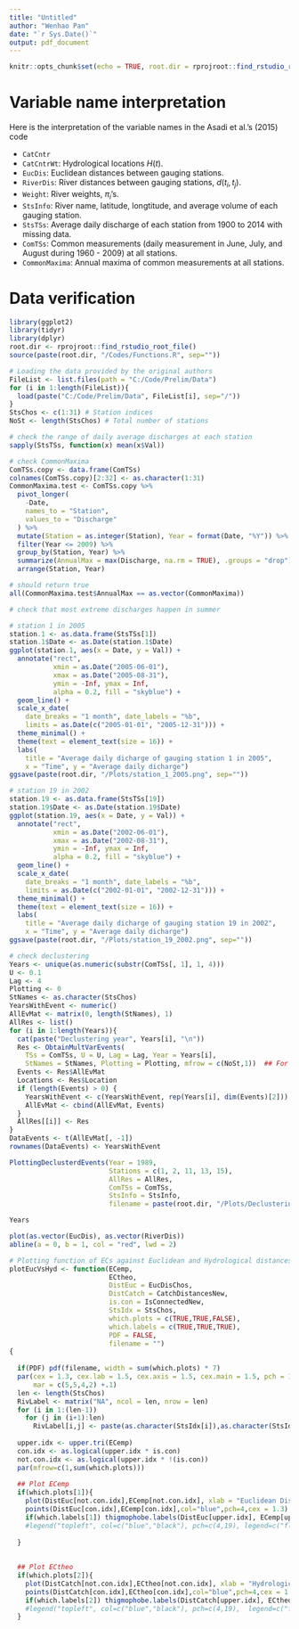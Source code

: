 ```yaml
---
title: "Untitled"
author: "Wenhao Pan"
date: "`r Sys.Date()`"
output: pdf_document
---
```


```r
knitr::opts_chunk$set(echo = TRUE, root.dir = rprojroot::find_rstudio_root_file())
```

# Variable name interpretation

Here is the interpretation of the variable names in the Asadi et al.'s (2015) code

* `CatCntr`
* `CatCntrWt`: Hydrological locations $H(t)$.
* `EucDis`: Euclidean distances between gauging stations.
* `RiverDis`: River distances between gauging stations, $d(t_i,t_j)$.
* `Weight`: River weights, $\pi_i$'s.
* `StsInfo`: River name, latitude, longtitude, and average volume of each gauging station.
* `StsTSs`: Average daily discharge of each station from 1900 to 2014 with missing data.
* `ComTSs`: Common measurements (daily measurement in June, July, and August during 1960 - 2009) at all stations.
* `CommonMaxima`: Annual maxima of common measurements at all stations.

# Data verification

```r
library(ggplot2)
library(tidyr)
library(dplyr)
root.dir <- rprojroot::find_rstudio_root_file()
source(paste(root.dir, "/Codes/Functions.R", sep=""))

# Loading the data provided by the original authors
FileList <- list.files(path = "C:/Code/Prelim/Data")
for (i in 1:length(FileList)){
  load(paste("C:/Code/Prelim/Data", FileList[i], sep="/"))
}
StsChos <- c(1:31) # Station indices
NoSt <- length(StsChos) # Total number of stations
```

```r
# check the range of daily average discharges at each station
sapply(StsTSs, function(x) mean(x$Val))
```

```r
# check CommonMaxima
ComTSs.copy <- data.frame(ComTSs)
colnames(ComTSs.copy)[2:32] <- as.character(1:31)
CommonMaxima.test <- ComTSs.copy %>%
  pivot_longer(
    -Date, 
    names_to = "Station", 
    values_to = "Discharge"
  ) %>%
  mutate(Station = as.integer(Station), Year = format(Date, "%Y")) %>%
  filter(Year <= 2009) %>%
  group_by(Station, Year) %>%
  summarize(AnnualMax = max(Discharge, na.rm = TRUE), .groups = "drop") %>%
  arrange(Station, Year)

# should return true
all(CommonMaxima.test$AnnualMax == as.vector(CommonMaxima))
```


```r
# check that most extreme discharges happen in summer

# station 1 in 2005
station.1 <- as.data.frame(StsTSs[1])
station.1$Date <- as.Date(station.1$Date)
ggplot(station.1, aes(x = Date, y = Val)) +
  annotate("rect",
           xmin = as.Date("2005-06-01"),
           xmax = as.Date("2005-08-31"),
           ymin = -Inf, ymax = Inf,
           alpha = 0.2, fill = "skyblue") +
  geom_line() +
  scale_x_date(
    date_breaks = "1 month", date_labels = "%b",
    limits = as.Date(c("2005-01-01", "2005-12-31"))) +
  theme_minimal() +
  theme(text = element_text(size = 16)) +
  labs(
    title = "Average daily dicharge of gauging station 1 in 2005",
    x = "Time", y = "Average daily dicharge")
ggsave(paste(root.dir, "/Plots/station_1_2005.png", sep=""))

# station 19 in 2002
station.19 <- as.data.frame(StsTSs[19])
station.19$Date <- as.Date(station.19$Date)
ggplot(station.19, aes(x = Date, y = Val)) +
  annotate("rect",
           xmin = as.Date("2002-06-01"),
           xmax = as.Date("2002-08-31"),
           ymin = -Inf, ymax = Inf,
           alpha = 0.2, fill = "skyblue") +
  geom_line() +
  scale_x_date(
    date_breaks = "1 month", date_labels = "%b",
    limits = as.Date(c("2002-01-01", "2002-12-31"))) +
  theme_minimal() +
  theme(text = element_text(size = 16)) +
  labs(
    title = "Average daily dicharge of gauging station 19 in 2002",
    x = "Time", y = "Average daily dicharge")
ggsave(paste(root.dir, "/Plots/station_19_2002.png", sep=""))
```

```r
# check declustering 
Years <- unique(as.numeric(substr(ComTSs[, 1], 1, 4)))
U <- 0.1
Lag <- 4
Plotting <- 0
StNames <- as.character(StsChos)
YearsWithEvent <- numeric()
AllEvMat <- matrix(0, length(StNames), 1)
AllRes <- list()
for (i in 1:length(Years)){
  cat(paste("Declustering year", Years[i], "\n"))
  Res <- ObtainMultVarEvents(
    TSs = ComTSs, U = U, Lag = Lag, Year = Years[i],
    StNames = StNames, Plotting = Plotting, mfrow = c(NoSt,1))  ## For Censored Likelihood
  Events <- Res$AllEvMat
  Locations <- Res$Location
  if (length(Events) > 0) {
    YearsWithEvent <- c(YearsWithEvent, rep(Years[i], dim(Events)[2]))
    AllEvMat <- cbind(AllEvMat, Events)
  }
  AllRes[[i]] <- Res 
}
DataEvents <- t(AllEvMat[, -1])
rownames(DataEvents) <- YearsWithEvent 

PlottingDeclusterdEvents(Year = 1989,
                         Stations = c(1, 2, 11, 13, 15),
                         AllRes = AllRes,
                         ComTSs = ComTSs,
                         StsInfo = StsInfo,
                         filename = paste(root.dir, "/Plots/Declustering.pdf", sep=""))
```

```r
Years
```


```r
plot(as.vector(EucDis), as.vector(RiverDis))
abline(a = 0, b = 1, col = "red", lwd = 2)
```


```r
# Plotting function of ECs against Euclidean and Hydrological distances
plotEucVsHyd <- function(ECemp,
                         ECtheo,
                         DistEuc = EucDisChos,
                         DistCatch = CatchDistancesNew,
                         is.con = IsConnectedNew,
                         StsIdx = StsChos,
                         which.plots = c(TRUE,TRUE,FALSE),
                         which.labels = c(TRUE,TRUE,TRUE),
                         PDF = FALSE,
                         filename = "")
{
  
  if(PDF) pdf(filename, width = sum(which.plots) * 7)
  par(cex = 1.3, cex.lab = 1.5, cex.axis = 1.5, cex.main = 1.5, pch = 19,
      mar = c(5,5,4,2) +.1)
  len <- length(StsChos)
  RivLabel <- matrix("NA", ncol = len, nrow = len)
  for (i in 1:(len-1))
    for (j in (i+1):len)
      RivLabel[i,j] <- paste(as.character(StsIdx[i]),as.character(StsIdx[j]),sep=",")
  
  upper.idx <- upper.tri(ECemp)
  con.idx <- as.logical(upper.idx * is.con)
  not.con.idx <- as.logical(upper.idx * !(is.con))
  par(mfrow=c(1,sum(which.plots)))
  
  ## Plot ECemp
  if(which.plots[1]){
    plot(DistEuc[not.con.idx],ECemp[not.con.idx], xlab = "Euclidean Distance (km)", ylab="Extremal Coefficient", ylim = c(1,2),xlim = c(0,max(DistEuc)))   
    points(DistEuc[con.idx],ECemp[con.idx],col="blue",pch=4,cex = 1.3)
    if(which.labels[1]) thigmophobe.labels(DistEuc[upper.idx], ECemp[upper.idx], labels = RivLabel[upper.idx], cex=0.6, offset=0.5)
    #legend("topleft", col=c("blue","black"), pch=c(4,19), legend=c("flow-connected pairs","flow-unconnected pairs"), bty = "n", cex =2, pt.cex = 1.5)
    
  }
  
  
  ## Plot ECtheo
  if(which.plots[2]){
    plot(DistCatch[not.con.idx],ECtheo[not.con.idx], xlab = "Hydrological Distance (km)", ylab="Extremal Coefficient",ylim = c(1,2),,xlim = c(0,max(DistCatch))) 
    points(DistCatch[con.idx],ECtheo[con.idx],col="blue",pch=4,cex = 1.3)
    if(which.labels[2]) thigmophobe.labels(DistCatch[upper.idx], ECtheo[upper.idx], labels = RivLabel[upper.idx], cex=0.6, offset=0.5)
    #legend("topleft", col=c("blue","black"), pch=c(4,19),  legend=c("flow-connected pairs","flow-unconnected pairs"), bty = "n", cex = 1.5, pt.cex = 1.5)
  }
```

